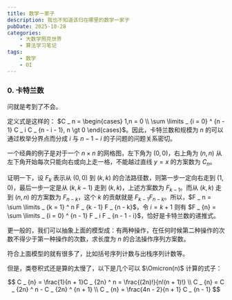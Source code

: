 ```yaml
---
title: 数学一家子
description: 我也不知道该归在哪里的数学一家子
pubDate: 2025-10-28
categories:
    - 大数学照亮世界
    - 算法学习笔记
tags:
    - 数学
    - OI
---
```


### 0. 卡特兰数

问就是考到了不会。

定义式是这样的： $C _ n = \begin{cases} 1,n = 0 \\ \sum \limits _ {i = 0} ^ {n - 1} C _ i C _ {n - i - 1}, n \gt 0  \end{cases}$。因此，卡特兰数和规模为 $n$ 的可以通过枚举分界点而分成 $i$ 与 $n - 1 - i$ 的子问题的问题关系密切。

一个经典的例子是对于一个 $n \times n$ 的网格图，左下角为 $(0,0)$，右上角为 $(n,n)$ 从左下角开始每次只能向右或向上走一格，不能越过直线 $y = x$ 的方案数为 $C _ n$。

证明一下，设 $F _ k$ 表示从 $(0,0)$ 到 $(k,k)$ 的合法路径数，则第一步一定向右走到 $(1,0)$，最后一步一定是从 $(k,k - 1)$ 走到 $(k,k)$，上述方案数为 $F _ {k - 1}$。而从 $(k,k)$ 走到 $(n,n)$ 的方案数为 $F _ {n - k}$，这个 $k$ 的贡献就是 $F_ {k - 1} F _ {n - k}$。所以，$F _ n = \sum \limits _ {k = 1} ^ n F _ {k - 1} F _ {n - k}$，令 $i = k + 1$ 则有 $F _ {n} = \sum \limits _ {i = 0} ^ {n - 1} F _ i F _ {n - 1 - i}$，恰好是卡特兰数的递推式。

更一般的，我们可以抽象上面的模型成：有两种操作，在任何时候第二种操作的次数不得少于第一种操作的次数，求长度为 $n$ 的合法操作序列方案数。

符合上面模型的就有很多了，比如括号序列计数与出栈序列计数等。

但是，类卷积式还是算的太慢了，以下是几个可以 $\Omicron(n)$ 计算的式子：

$$
C _ {n} = \frac{1}{n + 1}C _ {2n} ^ n = \frac{(2n)!}{n!(n + 1)!} \\ 
C _ {n} = C _ {2n} ^ n - C _ {2n} ^ {n + 1} \\
C _ {n} = \frac{4n - 2}{n + 1} C _ {n - 1}
$$